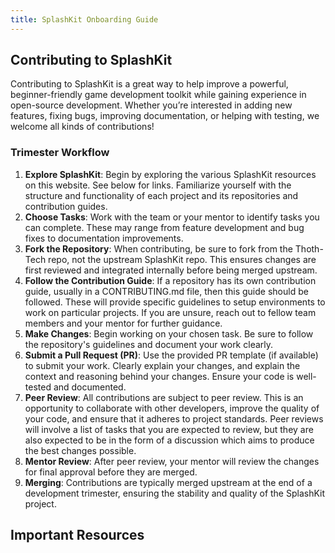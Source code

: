 ```yaml
---
title: SplashKit Onboarding Guide
---
```



## Contributing to SplashKit

Contributing to SplashKit is a great way to help improve a powerful, beginner-friendly game
development toolkit while gaining experience in open-source development. Whether you’re interested
in adding new features, fixing bugs, improving documentation, or helping with testing, we welcome
all kinds of contributions!

### Trimester Workflow

<Steps>

1. **Explore SplashKit**: Begin by exploring the various SplashKit resources on this website. See
   below for links. Familiarize yourself with the structure and functionality of each project and
   its repositories and contribution guides.
2. **Choose Tasks**: Work with the team or your mentor to identify tasks you can complete. These may
   range from feature development and bug fixes to documentation improvements.
3. **Fork the Repository**: When contributing, be sure to fork from the Thoth-Tech repo, not the
   upstream SplashKit repo. This ensures changes are first reviewed and integrated internally before
   being merged upstream.
4. **Follow the Contribution Guide**: If a repository has its own contribution guide, usually in a
   CONTRIBUTING.md file, then this guide should be followed. These will provide specific guidelines
   to setup environments to work on particular projects. If you are unsure, reach out to fellow team
   members and your mentor for further guidance.
5. **Make Changes**: Begin working on your chosen task. Be sure to follow the repository's
   guidelines and document your work clearly.
6. **Submit a Pull Request (PR)**: Use the provided PR template (if available) to submit your work.
   Clearly explain your changes, and explain the context and reasoning behind your changes. Ensure
   your code is well-tested and documented.
7. **Peer Review**: All contributions are subject to peer review. This is an opportunity to
   collaborate with other developers, improve the quality of your code, and ensure that it adheres
   to project standards. Peer reviews will involve a list of tasks that you are expected to review,
   but they are also expected to be in the form of a discussion which aims to produce the best
   changes possible.
8. **Mentor Review**: After peer review, your mentor will review the changes for final approval
   before they are merged.
9. **Merging**: Contributions are typically merged upstream at the end of a development trimester,
   ensuring the stability and quality of the SplashKit project.

</Steps>

## Important Resources

<LinkCard
  title="SplashKit Overview"
  href="/products/splashkit"
  description="See the SplashKit projects, and links to all repositories and contributing guides."
/>
<LinkCard
  title="Git Contributions Guide"
  href="/resources/quality-assurance/git-contributions-guide"
  description=""
/>
<CardGrid>
  <LinkCard title="Frequently Asked Questions" href="/resources/faq" description="" />
  <LinkCard
    title="Pull Request Template"
    href="/resources/quality-assurance/templates/pr-template"
    description=""
  />
  <LinkCard title="Writing Style Guide" href="/resources/writing-style-guide" description="" />
  <LinkCard
    title="Documenting for Thoth Tech"
    href="/resources/documenting-for-thoth-tech"
    description=""
  />
  <LinkCard
    title="SplashKit Website Peer Review Guide"
    href="/products/splashkit/splashkit-website/onboarding/05-peer-review"
    description=""
  />
  <LinkCard
    title="SplashKit Website (Web Dev) Peer Review Guide"
    href="/products/splashkit/splashkit-website/onboarding/06-peer-review-web"
    description=""
  />
  <LinkCard
    title="SplashKit Expansion Peer Review Guide"
    href="/products/splashkit/splashkit-expansion/documentation/peer-review-guide"
    description=""
  />
</CardGrid>
